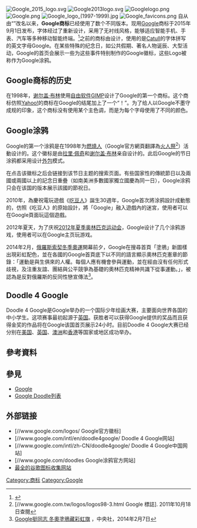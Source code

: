 {{NoteTA
|G1=IT
|1=zh-tw:智慧型;zh-hk:智能;zh-cn:智能;zh-sg:智慧;
|2=zh-tw:行動;zh-hk:流動;zh-cn:移动;
}}
{{refimprove|time=2013-09-18T07:59:59+00:00}}
[[File:Google_2015_logo.svg|thumb]]
[[File:Google2013logo.svg|thumb]]
[[File:Googlelogo.png|thumb]]
[[File:Google.png|thumb]]
[[File:Google_logo_(1997-1999).jpg|thumb]]
[[File:Google_favicons.png|thumb]]
自从由“{{tsl|en|BackRub#BackRub|BackRub}}”改名以来，'''Google商标'''已经使用了数个不同版本。现用[[Google|Google]]商标于2015年9月1日发布，字体经过了重新设计，采用了无衬线风格，能够适应智能手机、手表、汽车等多种移动智能终端。<ref>{{cite web|url=http://googleblog.blogspot.com/2015/09/google-update.html|title=Google's look, evolved|accessdate=2015-09-01|language=en|archive-date=2020-09-17|archive-url=https://web.archive.org/web/20200917012416/https://googleblog.blogspot.com/2015/09/google-update.html|dead-url=no}}</ref>之前的商标由{{tsl|en|Ruth Kedar|露丝·基达}}设计，使用的是[[Catull|Catull]]的字体拼写的英文字母Google。在某些特殊的纪念日，如公共假期、著名人物诞辰、大型活动，Google的首页会展示一些为这些事件特别制作的Google徽标，这些Logo被称作为Google涂鸦。

== Google商标的历史 ==
在1998年，[[谢尔盖·布林|谢尔盖·布林]]使用[[自由软件|自由软件]][[GIMP|GIMP]]设计了Google的第一个商标。这个商标仿照[[Yahoo!|Yahoo!]]的商标在Google的结尾加上了一个“！”。为了给人以Google不墨守成规的印象，这个商标没有使用某个主色调，而是为每个字母使用了不同的颜色。

== Google涂鸦 ==
{{main|Google涂鸦}}
Google的第一个涂鸦是在1998年为[[燃燒人|燃燒人]]（Google官方網頁翻譯為[[火人祭|火人祭]]<ref>[//www.google.com.tw/logos/logos98-3.html Google 標誌]. 2011年10月18日查閱</ref>）活動设计的。这个徽标是由[[拉里·佩奇|拉里·佩奇]]和[[谢尔盖·布林|谢尔盖·布林]]亲自设计的。此后Google的节日涂鸦都采用设计[[外包|外包]]模式。

在点击该徽标之后会链接到该节日主题的搜索页面。有些国家性的傳統節日以及兩國或兩國以上的記念日重疊（如南美洲多數國家獨立國慶為同一日），Google涂鸦只会在该国的版本展示該國的節祝日。

2010年，為慶祝電玩遊戲《[[Pac-man|吃豆人]]》誕生30週年，Google首次將涂鸦設計成動態的，仿照《吃豆人》的原始設計，將「Google」融入遊戲內的迷宮，使用者可以在Google頁面玩這個遊戲。

2012年夏天，为了庆祝[[2012年夏季奥林匹克运动会|2012年夏季奥林匹克运动会]]，Google设计了几个涂鸦游戏，使用者可以在Google主页玩游戏。

2014年2月，[[俄羅斯|俄羅斯]][[索契|索契]][[2014年冬季奧林匹克運動會|冬季奧運]]開幕前夕，Google在搜尋首頁「塗鴉」新圖樣出現彩虹配色，並在各國的Google首頁底下以不同的語言顯示奧林匹克憲章的節錄：「運動是與生俱來的人權。每個人應有機會參與運動，並在經由沒有任何形式歧視，及注重友誼、團結與公平競爭為基礎的奧林匹克精神共識下從事運動。」，被認為是反對俄羅斯的反同性戀宣傳法<ref>[http://www.cna.com.tw/news/firstnews/201402070009-1.aspx Google挺同志 冬奧塗鴉藏彩虹旗] {{Wayback|url=http://www.cna.com.tw/news/firstnews/201402070009-1.aspx |date=20170805034736 }}，中央社，2014年2月7日</ref>。

== Doodle 4 Google ==
{{main|Doodle4Google大賽}}
Doodle 4 Google是Google举办的一个国际少年绘画大赛，主要面向世界各国的中小学生。这项赛事最初起源于[[英国|英国]]。获胜者可以获得Google提供的奖品而且获得金奖的作品将在Google该国首页展示24小时。目前Doodle 4 Google大赛已经分别在[[美国|美国]]、[[英国|英国]]、[[澳洲|澳洲]]和[[香港|香港]]等国家或地区成功举办。

== 參考資料 ==
{{reflist|2}}

== 參見 ==
*[[Google|Google]]
*[[Google_Doodle列表|Google Doodle列表]]

== 外部链接 ==
* [//www.google.com/logos/ Google官方徽标]
* [//www.google.com/intl/en/doodle4google/ Doodle 4 Google网站]{{en}}
* [//www.google.com/intl/zh-CN/doodle4google/ Doodle 4 Google中国网站]{{zh-hans}}
* [//www.google.com/doodles Google涂鸦官方网站]
* [https://web.archive.org/web/20190401054341/http://www.logocollect.com/ 最全的谷歌图标收集网站]{{zh-hans}}

{{Google服务}}

[[Category:商标|Category:商标]]
[[Category:Google|Category:Google]]